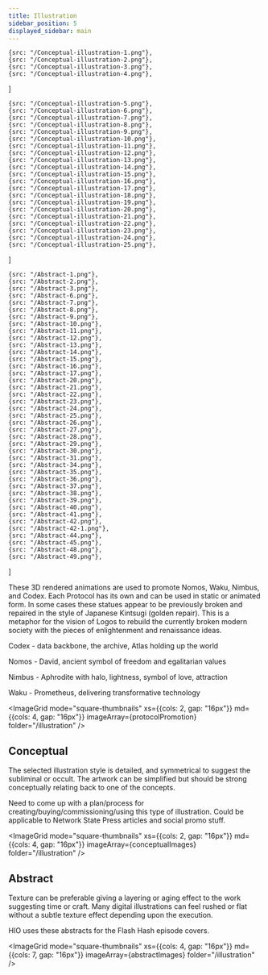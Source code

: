 ```yaml
---
title: Illustration
sidebar_position: 5
displayed_sidebar: main
---
```



    {src: "/Conceptual-illustration-1.png"},
    {src: "/Conceptual-illustration-2.png"},
    {src: "/Conceptual-illustration-3.png"},
    {src: "/Conceptual-illustration-4.png"},
]

    {src: "/Conceptual-illustration-5.png"},
    {src: "/Conceptual-illustration-6.png"},
    {src: "/Conceptual-illustration-7.png"},
    {src: "/Conceptual-illustration-8.png"},
    {src: "/Conceptual-illustration-9.png"},
    {src: "/Conceptual-illustration-10.png"},
    {src: "/Conceptual-illustration-11.png"},
    {src: "/Conceptual-illustration-12.png"},
    {src: "/Conceptual-illustration-13.png"},
    {src: "/Conceptual-illustration-14.png"},
    {src: "/Conceptual-illustration-15.png"},
    {src: "/Conceptual-illustration-16.png"},
    {src: "/Conceptual-illustration-17.png"},
    {src: "/Conceptual-illustration-18.png"},
    {src: "/Conceptual-illustration-19.png"},
    {src: "/Conceptual-illustration-20.png"},
    {src: "/Conceptual-illustration-21.png"},
    {src: "/Conceptual-illustration-22.png"},
    {src: "/Conceptual-illustration-23.png"},
    {src: "/Conceptual-illustration-24.png"},
    {src: "/Conceptual-illustration-25.png"},
]

    {src: "/Abstract-1.png"},
    {src: "/Abstract-2.png"},
    {src: "/Abstract-3.png"},
    {src: "/Abstract-6.png"},
    {src: "/Abstract-7.png"},
    {src: "/Abstract-8.png"},
    {src: "/Abstract-9.png"},
    {src: "/Abstract-10.png"},
    {src: "/Abstract-11.png"},
    {src: "/Abstract-12.png"},
    {src: "/Abstract-13.png"},
    {src: "/Abstract-14.png"},
    {src: "/Abstract-15.png"},
    {src: "/Abstract-16.png"},
    {src: "/Abstract-17.png"},
    {src: "/Abstract-20.png"},
    {src: "/Abstract-21.png"},
    {src: "/Abstract-22.png"},
    {src: "/Abstract-23.png"},
    {src: "/Abstract-24.png"},
    {src: "/Abstract-25.png"},
    {src: "/Abstract-26.png"},
    {src: "/Abstract-27.png"},
    {src: "/Abstract-28.png"},
    {src: "/Abstract-29.png"},
    {src: "/Abstract-30.png"},
    {src: "/Abstract-31.png"},
    {src: "/Abstract-34.png"},
    {src: "/Abstract-35.png"},
    {src: "/Abstract-36.png"},
    {src: "/Abstract-37.png"},
    {src: "/Abstract-38.png"},
    {src: "/Abstract-39.png"},
    {src: "/Abstract-40.png"},
    {src: "/Abstract-41.png"},
    {src: "/Abstract-42.png"},
    {src: "/Abstract-42-1.png"},
    {src: "/Abstract-44.png"},
    {src: "/Abstract-45.png"},
    {src: "/Abstract-48.png"},
    {src: "/Abstract-49.png"},
]

These 3D rendered animations are used to promote Nomos, Waku, Nimbus, and Codex. Each Protocol has its own and can be used in static or animated form. In some cases these statues appear to be previously broken and repaired in the style of Japanese Kintsugi (golden repair). This is a metaphor for the vision of Logos to rebuild the currently broken modern society with the pieces of enlightenment and renaissance ideas.

Codex - data backbone, the archive, Atlas holding up the world

Nomos - David, ancient symbol of freedom and egalitarian values

Nimbus - Aphrodite with halo, lightness, symbol of love, attraction

Waku - Prometheus, delivering transformative technology

<ImageGrid mode="square-thumbnails" xs={{cols: 2, gap: "16px"}} md={{cols: 4, gap: "16px"}} imageArray={protocolPromotion} folder="/illustration" />

## Conceptual

The selected illustration style is detailed, and symmetrical to suggest the subliminal or occult. The artwork can be simplified but should be strong conceptually relating back to one of the concepts.

Need to come up with a plan/process for creating/buying/commissioning/using this type of illustration. Could be applicable to Network State Press articles and social promo stuff.

<ImageGrid mode="square-thumbnails" xs={{cols: 2, gap: "16px"}} md={{cols: 4, gap: "16px"}} imageArray={conceptualImages} folder="/illustration" />

## Abstract

Texture can be preferable giving a layering or aging effect to the work suggesting time or craft. Many digital illustrations can feel rushed or flat without a subtle texture effect depending upon the execution.

HIO uses these abstracts for the Flash Hash episode covers.

<ImageGrid mode="square-thumbnails" xs={{cols: 4, gap: "16px"}} md={{cols: 7, gap: "16px"}} imageArray={abstractImages} folder="/illustration" />
